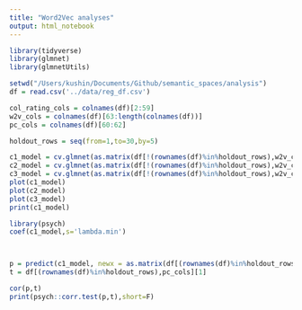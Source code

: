 ```yaml
---
title: "Word2Vec analyses"
output: html_notebook
---
```

```r
library(tidyverse)
library(glmnet)
library(glmnetUtils)
```

```r
setwd("/Users/kushin/Documents/Github/semantic_spaces/analysis")
df = read.csv('../data/reg_df.csv')
```


```r
col_rating_cols = colnames(df)[2:59]
w2v_cols = colnames(df)[63:length(colnames(df))]
pc_cols = colnames(df)[60:62]

holdout_rows = seq(from=1,to=30,by=5)

```


```r
c1_model = cv.glmnet(as.matrix(df[!(rownames(df)%in%holdout_rows),w2v_cols]),as.matrix(df[!(rownames(df)%in%holdout_rows),pc_cols][1]))
c2_model = cv.glmnet(as.matrix(df[!(rownames(df)%in%holdout_rows),w2v_cols]),as.matrix(df[!(rownames(df)%in%holdout_rows),pc_cols][2]))
c3_model = cv.glmnet(as.matrix(df[!(rownames(df)%in%holdout_rows),w2v_cols]),as.matrix(df[!(rownames(df)%in%holdout_rows),pc_cols][3]))
plot(c1_model)
plot(c2_model)
plot(c3_model)
print(c1_model)
```

```r
library(psych)
coef(c1_model,s='lambda.min')



p = predict(c1_model, newx = as.matrix(df[(rownames(df)%in%holdout_rows),w2v_cols]), s = "lambda.min")
t = df[(rownames(df)%in%holdout_rows),pc_cols][1]

cor(p,t)
print(psych::corr.test(p,t),short=F)
```

